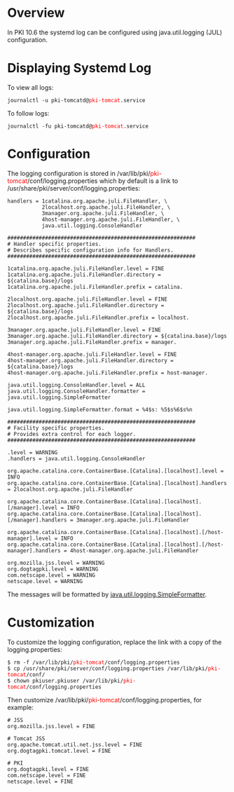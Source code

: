 = Overview =

In PKI 10.6 the systemd log can be configured using java.util.logging (JUL) configuration.

= Displaying Systemd Log =

To view all logs:

 journalctl -u pki-tomcatd@<font color="red">pki-tomcat</font>.service

To follow logs:

 journalctl -fu pki-tomcatd@<font color="red">pki-tomcat</font>.service

= Configuration =

The logging configuration is stored in /var/lib/pki/<font color="red">pki-tomcat</font>/conf/logging.properties which by default is a link to /usr/share/pki/server/conf/logging.properties: 

<pre>
handlers = 1catalina.org.apache.juli.FileHandler, \
           2localhost.org.apache.juli.FileHandler, \
           3manager.org.apache.juli.FileHandler, \
           4host-manager.org.apache.juli.FileHandler, \
           java.util.logging.ConsoleHandler

############################################################
# Handler specific properties.
# Describes specific configuration info for Handlers.
############################################################

1catalina.org.apache.juli.FileHandler.level = FINE
1catalina.org.apache.juli.FileHandler.directory = ${catalina.base}/logs
1catalina.org.apache.juli.FileHandler.prefix = catalina.

2localhost.org.apache.juli.FileHandler.level = FINE
2localhost.org.apache.juli.FileHandler.directory = ${catalina.base}/logs
2localhost.org.apache.juli.FileHandler.prefix = localhost.

3manager.org.apache.juli.FileHandler.level = FINE
3manager.org.apache.juli.FileHandler.directory = ${catalina.base}/logs
3manager.org.apache.juli.FileHandler.prefix = manager.

4host-manager.org.apache.juli.FileHandler.level = FINE
4host-manager.org.apache.juli.FileHandler.directory = ${catalina.base}/logs
4host-manager.org.apache.juli.FileHandler.prefix = host-manager.

java.util.logging.ConsoleHandler.level = ALL
java.util.logging.ConsoleHandler.formatter = java.util.logging.SimpleFormatter

java.util.logging.SimpleFormatter.format = %4$s: %5$s%6$s%n

############################################################
# Facility specific properties.
# Provides extra control for each logger.
############################################################

.level = WARNING
.handlers = java.util.logging.ConsoleHandler

org.apache.catalina.core.ContainerBase.[Catalina].[localhost].level = INFO
org.apache.catalina.core.ContainerBase.[Catalina].[localhost].handlers = 2localhost.org.apache.juli.FileHandler

org.apache.catalina.core.ContainerBase.[Catalina].[localhost].[/manager].level = INFO
org.apache.catalina.core.ContainerBase.[Catalina].[localhost].[/manager].handlers = 3manager.org.apache.juli.FileHandler

org.apache.catalina.core.ContainerBase.[Catalina].[localhost].[/host-manager].level = INFO
org.apache.catalina.core.ContainerBase.[Catalina].[localhost].[/host-manager].handlers = 4host-manager.org.apache.juli.FileHandler

org.mozilla.jss.level = WARNING
org.dogtagpki.level = WARNING
com.netscape.level = WARNING
netscape.level = WARNING
</pre>

The messages will be formatted by [https://docs.oracle.com/javase/8/docs/api/java/util/logging/SimpleFormatter.html java.util.logging.SimpleFormatter].

= Customization =

To customize the logging configuration, replace the link with a copy of the logging.properties:

 $ rm -f /var/lib/pki/<font color="red">pki-tomcat</font>/conf/logging.properties
 $ cp /usr/share/pki/server/conf/logging.properties /var/lib/pki/<font color="red">pki-tomcat</font>/conf/
 $ chown pkiuser.pkiuser /var/lib/pki/<font color="red">pki-tomcat</font>/conf/logging.properties

Then customize /var/lib/pki/<font color="red">pki-tomcat</font>/conf/logging.properties, for example:

<pre>
# JSS
org.mozilla.jss.level = FINE

# Tomcat JSS
org.apache.tomcat.util.net.jss.level = FINE
org.dogtagpki.tomcat.level = FINE

# PKI
org.dogtagpki.level = FINE
com.netscape.level = FINE
netscape.level = FINE
</pre>